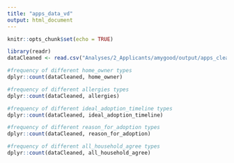 ```yaml
---
title: "apps_data_vd"
output: html_document
---
```


```r
knitr::opts_chunk$set(echo = TRUE)
```

```r
library(readr)
dataCleaned <- read.csv("Analyses/2_Applicants/amygood/output/apps_clean.csv")

#frequency of different home_owner types
dplyr::count(dataCleaned, home_owner)
```

```r
#frequency of different allergies types
dplyr::count(dataCleaned, allergies)
```


```r
#frequency of different ideal_adoption_timeline types
dplyr::count(dataCleaned, ideal_adoption_timeline)
```


```r
#frequency of different reason_for_adoption types
dplyr::count(dataCleaned, reason_for_adoption)
```

```r
#frequency of different all_household_agree types
dplyr::count(dataCleaned, all_household_agree)
```